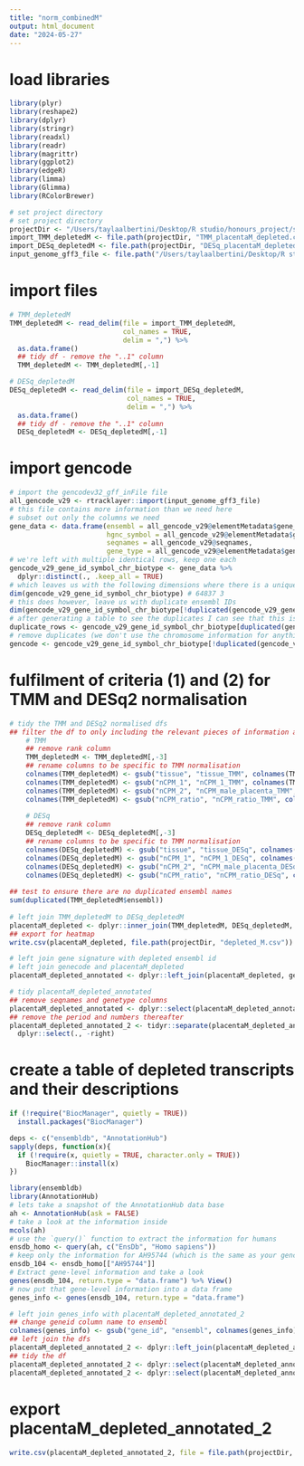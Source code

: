 ```yaml
---
title: "norm_combinedM"
output: html_document
date: "2024-05-27"
---
```


# load libraries
```r
library(plyr)
library(reshape2)
library(dplyr)
library(stringr)
library(readxl)
library(readr)
library(magrittr)
library(ggplot2)
library(edgeR)
library(limma)
library(Glimma)
library(RColorBrewer)

# set project directory
# set project directory
projectDir <- "/Users/taylaalbertini/Desktop/R studio/honours_project/sexSpecific_comparison/rawData"
import_TMM_depletedM <- file.path(projectDir, "TMM_placentaM_depleted.csv")
import_DESq_depletedM <- file.path(projectDir, "DESq_placentaM_depleted.csv")
input_genome_gff3_file <- file.path("/Users/taylaalbertini/Desktop/R studio/honours_project/oxygen_threshold/rawData/gencode.v29.chr_patch_hapl_scaff.annotation.gff3")
```

# import files
```r
# TMM_depletedM
TMM_depletedM <- read_delim(file = import_TMM_depletedM,
                            col_names = TRUE,
                            delim = ",") %>%
  as.data.frame()
  ## tidy df - remove the "..1" column
  TMM_depletedM <- TMM_depletedM[,-1]

# DESq_depletedM
DESq_depletedM <- read_delim(file = import_DESq_depletedM,
                             col_names = TRUE,
                             delim = ",") %>%
  as.data.frame()
  ## tidy df - remove the "..1" column
  DESq_depletedM <- DESq_depletedM[,-1]
```

# import gencode
```r
# import the gencodev32_gff_inFile file
all_gencode_v29 <- rtracklayer::import(input_genome_gff3_file)
# this file contains more information than we need here
# subset out only the columns we need
gene_data <- data.frame(ensembl = all_gencode_v29@elementMetadata$gene_id,
                        hgnc_symbol = all_gencode_v29@elementMetadata$gene_name,
                        seqnames = all_gencode_v29@seqnames,
                        gene_type = all_gencode_v29@elementMetadata$gene_type)
# we're left with multiple identical rows, keep one each
gencode_v29_gene_id_symbol_chr_biotype <- gene_data %>%
  dplyr::distinct(., .keep_all = TRUE)
# which leaves us with the following dimensions where there is a unique combination of ensembl ID, hgnc symbol and chromosome
dim(gencode_v29_gene_id_symbol_chr_biotype) # 64837 3
# this does however, leave us with duplicate ensembl IDs
dim(gencode_v29_gene_id_symbol_chr_biotype[!duplicated(gencode_v29_gene_id_symbol_chr_biotype$ensembl), ]) # 64792 3
# after generating a table to see the duplicates I can see that this is an X/Y chromosome issue. All genes are assigned to both chromosomes
duplicate_rows <- gencode_v29_gene_id_symbol_chr_biotype[duplicated(gencode_v29_gene_id_symbol_chr_biotype$ensembl) | duplicated(gencode_v29_gene_id_symbol_chr_biotype$ensembl, fromLast = TRUE),]
# remove duplicates (we don't use the chromosome information for anything)
gencode <- gencode_v29_gene_id_symbol_chr_biotype[!duplicated(gencode_v29_gene_id_symbol_chr_biotype$ensembl), ]
```

# fulfilment of criteria (1) and (2) for TMM and DESq2 normalisation 
```r
# tidy the TMM and DESq2 normalised dfs
## filter the df to only including the relevant pieces of information and make specific to normalisation technique
    # TMM 
    ## remove rank column
    TMM_depletedM <- TMM_depletedM[,-3]
    ## rename columns to be specific to TMM normalisation
    colnames(TMM_depletedM) <- gsub("tissue", "tissue_TMM", colnames(TMM_depletedM))
    colnames(TMM_depletedM) <- gsub("nCPM_1", "nCPM_1_TMM", colnames(TMM_depletedM))
    colnames(TMM_depletedM) <- gsub("nCPM_2", "nCPM_male_placenta_TMM", colnames(TMM_depletedM))
    colnames(TMM_depletedM) <- gsub("nCPM_ratio", "nCPM_ratio_TMM", colnames(TMM_depletedM))
  
    # DESq
    ## remove rank column
    DESq_depletedM <- DESq_depletedM[,-3]
    ## rename columns to be specific to TMM normalisation
    colnames(DESq_depletedM) <- gsub("tissue", "tissue_DESq", colnames(DESq_depletedM))
    colnames(DESq_depletedM) <- gsub("nCPM_1", "nCPM_1_DESq", colnames(DESq_depletedM))
    colnames(DESq_depletedM) <- gsub("nCPM_2", "nCPM_male_placenta_DESq", colnames(DESq_depletedM))
    colnames(DESq_depletedM) <- gsub("nCPM_ratio", "nCPM_ratio_DESq", colnames(DESq_depletedM))
      
## test to ensure there are no duplicated ensembl names
sum(duplicated(TMM_depletedM$ensembl))
        
# left join TMM_depletedM to DESq_depletedM
placentaM_depleted <- dplyr::inner_join(TMM_depletedM, DESq_depletedM, by = join_by(ensembl))
## export for heatmap
write.csv(placentaM_depleted, file.path(projectDir, "depleted_M.csv"))

# left join gene signature with depleted ensembl id
# left join genecode and placentaM_depleted
placentaM_depleted_annotated <- dplyr::left_join(placentaM_depleted, gencode, by = join_by(ensembl))

# tidy placentaM_depleted_annotated
## remove seqnames and genetype columns
placentaM_depleted_annotated <- dplyr::select(placentaM_depleted_annotated, -seqnames, -gene_type)
## remove the period and numbers thereafter
placentaM_depleted_annotated_2 <- tidyr::separate(placentaM_depleted_annotated, col = ensembl, into = c("ensembl", "right")) %>%
  dplyr::select(., -right)
```

# create a table of depleted transcripts and their descriptions
```r
if (!require("BiocManager", quietly = TRUE))
  install.packages("BiocManager")

deps <- c("ensembldb", "AnnotationHub")
sapply(deps, function(x){
  if (!require(x, quietly = TRUE, character.only = TRUE))
    BiocManager::install(x)
})

library(ensembldb)
library(AnnotationHub)
# lets take a snapshot of the AnnotationHub data base
ah <- AnnotationHub(ask = FALSE)
# take a look at the information inside
mcols(ah)
# use the `query()` function to extract the information for humans
ensdb_homo <- query(ah, c("EnsDb", "Homo sapiens"))
# keep only the information for AH95744 (which is the same as your gencode V29)
ensdb_104 <- ensdb_homo[["AH95744"]]
# Extract gene-level information and take a look
genes(ensdb_104, return.type = "data.frame") %>% View()
# now put that gene-level information into a data frame
genes_info <- genes(ensdb_104, return.type = "data.frame")

# left join genes_info with placentaM_depleted_annotated_2
## change geneid column name to ensembl
colnames(genes_info) <- gsub("gene_id", "ensembl", colnames(genes_info)) 
## left join the dfs
placentaM_depleted_annotated_2 <- dplyr::left_join(placentaM_depleted_annotated_2, genes_info, by = join_by(ensembl))
## tidy the df
placentaM_depleted_annotated_2 <- dplyr::select(placentaM_depleted_annotated_2, -11:-17)
placentaM_depleted_annotated_2 <- dplyr::select(placentaM_depleted_annotated_2, -12:-15)
```

# export placentaM_depleted_annotated_2
```r
write.csv(placentaM_depleted_annotated_2, file = file.path(projectDir, "placenta_male_depleted_annotated.csv"))
```

